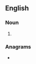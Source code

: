 ==English==

===Noun===
{{head|en|noun form}}

# {{plural of|erster|nodot=1|lang=en}}

===Anagrams===
* {{anagrams|en|a=eerrsst|Resters|resters|sterres}}